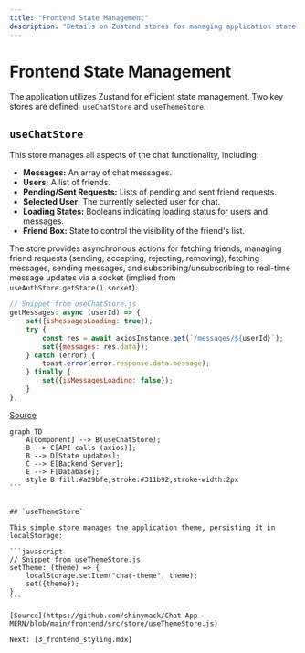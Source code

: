```yaml
---
title: "Frontend State Management"
description: "Details on Zustand stores for managing application state."
---
```

# Frontend State Management

<TOC />

The application utilizes Zustand for efficient state management.  Two key stores are defined: `useChatStore` and `useThemeStore`.

## `useChatStore`

This store manages all aspects of the chat functionality, including:

* **Messages:**  An array of chat messages.
* **Users:** A list of friends.
* **Pending/Sent Requests:**  Lists of pending and sent friend requests.
* **Selected User:**  The currently selected user for chat.
* **Loading States:** Booleans indicating loading status for users and messages.
* **Friend Box:**  State to control the visibility of the friend's list.

The store provides asynchronous actions for fetching friends, managing friend requests (sending, accepting, rejecting, removing), fetching messages, sending messages, and subscribing/unsubscribing to real-time message updates via a socket (implied from `useAuthStore.getState().socket`).

```javascript
// Snippet from useChatStore.js
getMessages: async (userId) => {
    set({isMessagesLoading: true});
    try {
        const res = await axiosInstance.get(`/messages/${userId}`);
        set({messages: res.data});
    } catch (error) {
        toast.error(error.response.data.message);
    } finally {
        set({isMessagesLoading: false});
    }
},
```

[Source](https://github.com/shinymack/Chat-App-MERN/blob/main/frontend/src/store/useChatStore.js)

````mermaid
graph TD
    A[Component] --> B(useChatStore);
    B --> C[API calls (axios)];
    B --> D[State updates];
    C --> E[Backend Server];
    E --> F[Database];
    style B fill:#a29bfe,stroke:#311b92,stroke-width:2px
```


## `useThemeStore`

This simple store manages the application theme, persisting it in localStorage:

```javascript
// Snippet from useThemeStore.js
setTheme: (theme) => {
    localStorage.setItem("chat-theme", theme);
    set({theme});
}
```

[Source](https://github.com/shinymack/Chat-App-MERN/blob/main/frontend/src/store/useThemeStore.js)

Next: [3_frontend_styling.mdx]